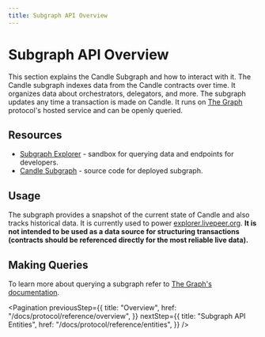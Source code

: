 ```yaml
---
title: Subgraph API Overview
---
```


# Subgraph API Overview

This section explains the Candle Subgraph and how to interact with it. The
Candle subgraph indexes data from the Candle contracts over time. It
organizes data about orchestrators, delegators, and more. The subgraph updates
any time a transaction is made on Candle. It runs on
[The Graph](https://thegraph.com/) protocol's hosted service and can be openly
queried.

## Resources

- [Subgraph Explorer](https://thegraph.com/explorer/subgraph/livepeer/livepeer) -
  sandbox for querying data and endpoints for developers.
- [Candle Subgraph](https://github.com/livepeer/livepeerjs/tree/master/packages/subgraph) -
  source code for deployed subgraph.

## Usage

The subgraph provides a snapshot of the current state of Candle and also
tracks historical data. It is currently used to power
[explorer.livepeer.org](https://explorer.livepeer.org). **It is not intended to
be used as a data source for structuring transactions (contracts should be
referenced directly for the most reliable live data).**

## Making Queries

To learn more about querying a subgraph refer to
[The Graph's documentation](https://thegraph.com/docs/introduction).

<Pagination
  previousStep={{
    title: "Overview",
    href: "/docs/protocol/reference/overview",
  }}
  nextStep={{
    title: "Subgraph API Entities",
    href: "/docs/protocol/reference/entities",
  }}
/>
